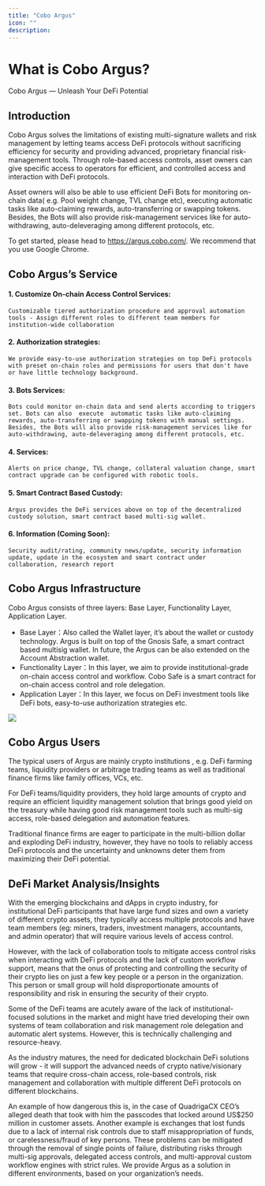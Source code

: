 ```yaml
---
title: "Cobo Argus"
icon: ""
description:
---
```


# What is Cobo Argus?
Cobo Argus — Unleash Your DeFi Potential


## Introduction


Cobo Argus solves the limitations of existing multi-signature wallets and risk management by letting teams access DeFi protocols without sacrificing efficiency for security and providing advanced, proprietary financial risk-management tools. Through role-based access controls, asset owners can give specific access to operators for efficient, and controlled access and interaction with DeFi protocols.

Asset owners will also be able to use efficient DeFi Bots for monitoring on-chain data( e.g. Pool weight change, TVL change etc), executing automatic tasks like auto-claiming rewards, auto-transferring or swapping tokens. Besides, the Bots will also provide risk-management services like for auto-withdrawing, auto-deleveraging among different protocols, etc.


To get started, please head to https://argus.cobo.com/. We recommend that you use Google Chrome.


## Cobo Argus’s Service

#### 1. Customize On-chain Access Control Services:
    Customizable tiered authorization procedure and approval automation tools - Assign different roles to different team members for institution-wide collaboration
#### 2. Authorization strategies:
    We provide easy-to-use authorization strategies on top DeFi protocols  with preset on-chain roles and permissions for users that don't have or have little technology background.
#### 3. Bots Services:
    Bots could monitor on-chain data and send alerts according to triggers set. Bots can also  execute  automatic tasks like auto-claiming rewards, auto-transferring or swapping tokens with manual settings. Besides, the Bots will also provide risk-management services like for auto-withdrawing, auto-deleveraging among different protocols, etc.
#### 4. Services:
    Alerts on price change, TVL change, collateral valuation change, smart contract upgrade can be configured with robotic tools.
#### 5. Smart Contract Based Custody:
    Argus provides the DeFi services above on top of the decentralized custody solution, smart contract based multi-sig wallet.
#### 6. Information (Coming Soon):
    Security audit/rating, community news/update, security information update, update in the ecosystem and smart contract under collaboration, research report

## Cobo Argus Infrastructure

Cobo Argus consists of three layers: Base Layer, Functionality Layer, Application Layer.
* Base Layer：Also called the Wallet layer, it’s about the wallet or custody technology. Argus is built on top of the Gnosis Safe, a smart contract based multisig wallet. In future, the Argus can be also extended on the Account Abstraction wallet.
* Functionality Layer：In this layer, we aim to provide institutional-grade on-chain access control and workflow.  Cobo Safe is a smart contract for on-chain access control and role delegation.
* Application Layer：In this layer, we focus on DeFi investment tools like DeFi bots, easy-to-use authorization strategies etc.

 <img src="/images/argus_overview.png"/>


## Cobo Argus Users


The typical users of Argus are mainly crypto  institutions , e.g. DeFi farming teams, liquidity providers or arbitrage trading teams  as well as  traditional finance firms like family offices, VCs, etc.


For DeFi teams/liquidity providers, they hold large amounts of crypto and require an efficient liquidity management solution that brings good yield on the treasury while having good risk management tools such as multi-sig access, role-based delegation and automation features.


Traditional finance firms are eager to participate in the multi-billion dollar and exploding DeFi industry, however, they have no tools to reliably access DeFi protocols and the uncertainty and unknowns deter them from maximizing their DeFi potential.


## DeFi Market Analysis/Insights


With the emerging blockchains and dApps in crypto industry, for institutional DeFi participants that have large fund sizes and own a variety of different crypto assets, they typically access multiple protocols and have team members (eg: miners, traders, investment managers, accountants, and admin operator) that will require various levels of access control.


However, with the lack of collaboration tools to mitigate access control risks when interacting with DeFi protocols and the lack of custom workflow support, means that the onus of protecting and controlling the security of their crypto lies on just a few key people or a person in the organization. This person or small group will hold disproportionate amounts of responsibility and risk in ensuring the security of their crypto.


Some of the DeFi teams are acutely aware of the lack of institutional-focused solutions in the market and might have tried developing their own systems of team collaboration and risk management role delegation and automatic alert systems. However, this is technically challenging and resource-heavy.


As the industry matures, the need for dedicated blockchain DeFi solutions will grow - it will support the advanced needs of crypto native/visionary teams that require cross-chain access, role-based controls, risk management and collaboration with multiple different DeFi protocols on different blockchains.


An example of how dangerous this is, in the case of QuadrigaCX CEO’s alleged death that took with him the passcodes that locked around US$250 million in customer assets. Another example is exchanges that lost funds due to a lack of internal risk controls due to staff misappropriation of funds, or carelessness/fraud of key persons. These problems can be mitigated through the removal of single points of failure, distributing risks through multi-sig approvals, delegated access controls, and multi-approval custom workflow engines with strict rules. We provide Argus as a solution in different environments, based on your organization’s needs.
